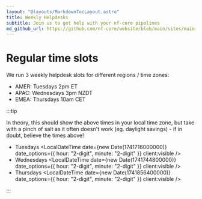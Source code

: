 ```yaml
---
layout: "@layouts/MarkdownTocLayout.astro"
title: Weekly Helpdesks
subtitle: Join us to get help with your nf-core pipelines
md_github_url: https://github.com/nf-core/website/blob/main/sites/main-site/src/pages/weekly_helpdesk.md
---
```



# Regular time slots

We run 3 weekly helpdesk slots for different regions / time zones:

- AMER: Tuesdays 2pm ET
- APAC: Wednesdays 3pm NZDT
- EMEA: Thursdays 10am CET

:::tip

In theory, this should show the above times in your local time zone,
but take with a pinch of salt as it often doesn't work (eg. daylight savings) -
if in doubt, believe the times above!

- Tuesdays <LocalDateTime date={new Date(1741716000000)} date_options={{ hour: "2-digit", minute: "2-digit" }} client:visible />
- Wednesdays <LocalDateTime date={new Date(1741744800000)} date_options={{ hour: "2-digit", minute: "2-digit" }} client:visible />
- Thursdays <LocalDateTime date={new Date(1741856400000)} date_options={{ hour: "2-digit", minute: "2-digit" }} client:visible />

:::
